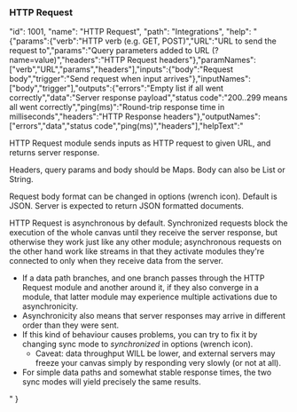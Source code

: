 ### HTTP Request












  "id": 1001,
  "name": "HTTP Request",
  "path": "Integrations",
  "help": "{\"params\":{\"verb\":\"HTTP verb (e.g. GET, POST)\",\"URL\":\"URL to send the request to\",\"params\":\"Query parameters added to URL (?name=value)\",\"headers\":\"HTTP Request headers\"},\"paramNames\":[\"verb\",\"URL\",\"params\",\"headers\"],\"inputs\":{\"body\":\"Request body\",\"trigger\":\"Send request when input arrives\"},\"inputNames\":[\"body\",\"trigger\"],\"outputs\":{\"errors\":\"Empty list if all went correctly\",\"data\":\"Server response payload\",\"status code\":\"200..299 means all went correctly\",\"ping(ms)\":\"Round-trip response time in milliseconds\",\"headers\":\"HTTP Response headers\"},\"outputNames\":[\"errors\",\"data\",\"status code\",\"ping(ms)\",\"headers\"],\"helpText\":\"<p>HTTP Request module sends inputs as HTTP request to given URL, and returns server response.</p><p>Headers, query params and body should be Maps. Body can also be List or String.</p><p>Request body format can be changed in options (wrench icon). Default is JSON. Server is expected to return JSON formatted documents.</p><p>HTTP Request is asynchronous by default. Synchronized requests block the execution of the whole canvas until they receive the server response, but otherwise they work just like any other module; asynchronous requests on the other hand work like streams in that they activate modules they&#39;re connected to only when they receive data from the server. </p><ul><li>If a data path branches, and one branch passes through the HTTP Request module and another around it, if they also converge in a module, that latter module may experience multiple activations due to asynchronicity.</li><li>Asynchronicity also means that server responses may arrive in different order than they were sent.</li><li>If this kind of behaviour causes problems, you can try to fix it by changing sync mode to <i>synchronized</i> in options (wrench icon). <ul><li>Caveat: data throughput WILL be lower, and external servers may freeze your canvas simply by responding very slowly (or not at all).</li></ul></li><li>For simple data paths and somewhat stable response times, the two sync modes will yield precisely the same results.</li></ul>"
}